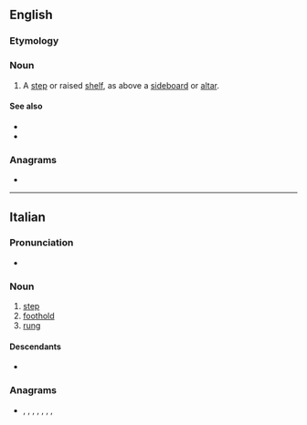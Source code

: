 {{also|gradinò}}
==English==

===Etymology===
{{bor|en|it|gradino}}

===Noun===
{{en-noun|s|gradini}}

# {{lb|en|architecture}} A [[step]] or raised [[shelf]], as above a [[sideboard]] or [[altar]].

====See also====
* {{l|en|superaltar}}
* {{l|en|gradin}}

{{Webster 1913}}

===Anagrams===
* {{anagrams|en|a=adginor|Gordian|adoring|gordian|idorgan|roading}}

----

==Italian==

===Pronunciation===
* {{it-IPA}}

===Noun===
{{it-noun|m}}

# [[step]]
# [[foothold]]
# [[rung]]

====Descendants====
* {{desc|en|gradino|bor=1}}

===Anagrams===
* {{l|it|dragoni}}, {{l|it|girando}}, {{l|it|Gironda}}, {{l|it|gradoni}}, {{l|it|gridano}}, {{l|it|grondai}}, {{l|it|ingorda}}, {{l|it|rigando}}